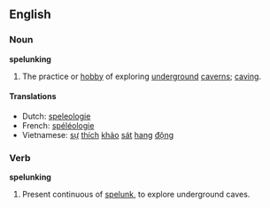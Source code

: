 ==English==
===Noun===
{{wikipedia}}
'''spelunking'''

#The practice or [[hobby]] of exploring [[underground]] [[caverns]]; [[caving]].

====Translations====
*Dutch: [[speleologie]] {{f}}
*French: [[spéléologie]] {{f}}
*Vietnamese: [[sự]] [[thích]] [[khảo]] [[sát]] [[hang#Vietnamese|hang]] [[động]]

===Verb===
'''spelunking'''

#Present continuous of [[spelunk]], to explore underground caves.